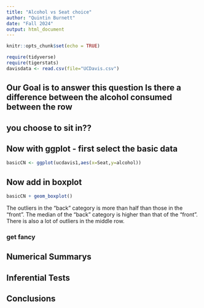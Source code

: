 ```yaml
---
title: "Alcohol vs Seat choice"
author: "Quintin Burnett"
date: "Fall 2024"
output: html_document
---
```


```r
knitr::opts_chunk$set(echo = TRUE)
```

```r
require(tidyverse)
require(tigerstats)
davisdata <- read.csv(file="UCDavis.csv")
```
## Our Goal is to answer this question Is there a difference between the alcohol consumed between the row
## you choose to sit in??

## Now with ggplot - first select the basic data
```r
basicCN <- ggplot(ucdavis1,aes(x=Seat,y=alcohol))
```
## Now add in boxplot
```r
basicCN + geom_boxplot()
```

The outliers in the "back" category is more than half than those in the "front". The median of the "back" category is higher than that of the "front". There is also a lot of outliers in the middle row.
  
### get fancy  



## Numerical Summarys 

## Inferential Tests

## Conclusions


